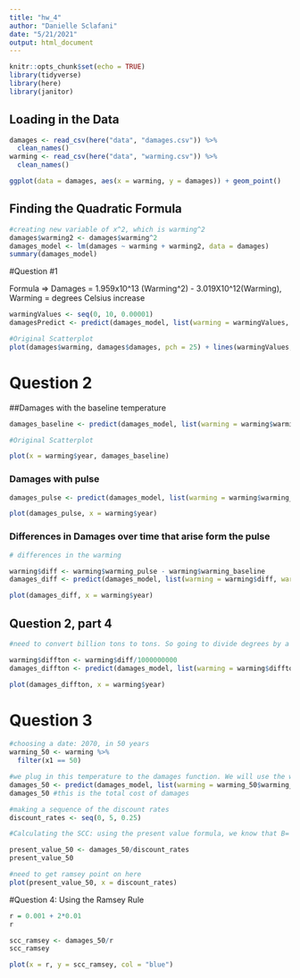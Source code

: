 ```yaml
---
title: "hw_4"
author: "Danielle Sclafani"
date: "5/21/2021"
output: html_document
---
```


```r
knitr::opts_chunk$set(echo = TRUE)
library(tidyverse)
library(here)
library(janitor)
```
## Loading in the Data
```r
damages <- read_csv(here("data", "damages.csv")) %>% 
  clean_names()
warming <- read_csv(here("data", "warming.csv")) %>% 
  clean_names()
```

```r

ggplot(data = damages, aes(x = warming, y = damages)) + geom_point()
```

## Finding the Quadratic Formula
```r
#creating new variable of x^2, which is warming^2
damages$warming2 <- damages$warming^2
damages_model <- lm(damages ~ warming + warming2, data = damages)
summary(damages_model)
```

#Question #1

Formula => Damages = 1.959x10^13 (Warming^2) - 3.019X10^12(Warming), Warming = degrees Celsius increase

```r

warmingValues <- seq(0, 10, 0.00001)
damagesPredict <- predict(damages_model, list(warming = warmingValues, warming2=warmingValues^2))

#Original Scatterplot
plot(damages$warming, damages$damages, pch = 25) + lines(warmingValues, damagesPredict, col = "blue")

```

# Question 2

##Damages with the baseline temperature
```r
damages_baseline <- predict(damages_model, list(warming = warming$warming_baseline, warming2=warming$warming_baseline^2))

#Original Scatterplot

plot(x = warming$year, damages_baseline)

```

### Damages with pulse
```r
damages_pulse <- predict(damages_model, list(warming = warming$warming_pulse, warming2=warming$warming_pulse^2))

plot(damages_pulse, x = warming$year)
```
### Differences in Damages over time that arise form the pulse
```r
# differences in the warming

warming$diff <- warming$warming_pulse - warming$warming_baseline
damages_diff <- predict(damages_model, list(warming = warming$diff, warming2=warming$diff^2))

plot(damages_diff, x = warming$year)
```


## Question 2, part 4

```r
#need to convert billion tons to tons. So going to divide degrees by a billion

warming$diffton <- warming$diff/1000000000
damages_diffton <- predict(damages_model, list(warming = warming$diffton, warming2=warming$diffton^2))

plot(damages_diffton, x = warming$year)

```


# Question 3

```r

#choosing a date: 2070, in 50 years
warming_50 <- warming %>% 
  filter(x1 == 50)

#we plug in this temperature to the damages function. We will use the warming_baseline temperature.
damages_50 <- predict(damages_model, list(warming = warming_50$warming_baseline, warming2=warming_50$warming_baseline^2))
damages_50 #this is the total cost of damages
```


```r

#making a sequence of the discount rates
discount_rates <- seq(0, 5, 0.25)

#Calculating the SCC: using the present value formula, we know that B= damages_50, and that B/r = Present Value.

present_value_50 <- damages_50/discount_rates
present_value_50

#need to get ramsey point on here
plot(present_value_50, x = discount_rates)


```

#Question 4: Using the Ramsey Rule
```r
r = 0.001 + 2*0.01
r

scc_ramsey <- damages_50/r
scc_ramsey
```

```r
plot(x = r, y = scc_ramsey, col = "blue")
```


